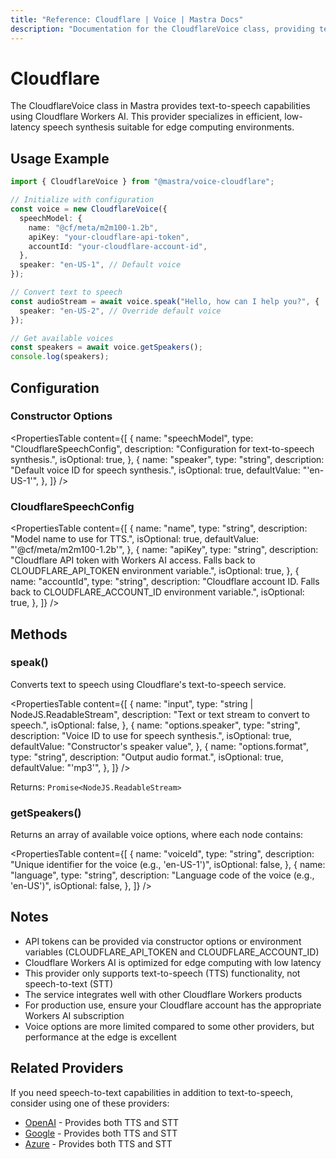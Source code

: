 ```yaml
---
title: "Reference: Cloudflare | Voice | Mastra Docs"
description: "Documentation for the CloudflareVoice class, providing text-to-speech capabilities using Cloudflare Workers AI."
---
```


# Cloudflare

The CloudflareVoice class in Mastra provides text-to-speech capabilities using Cloudflare Workers AI. This provider specializes in efficient, low-latency speech synthesis suitable for edge computing environments.

## Usage Example

```typescript
import { CloudflareVoice } from "@mastra/voice-cloudflare";

// Initialize with configuration
const voice = new CloudflareVoice({
  speechModel: {
    name: "@cf/meta/m2m100-1.2b",
    apiKey: "your-cloudflare-api-token",
    accountId: "your-cloudflare-account-id",
  },
  speaker: "en-US-1", // Default voice
});

// Convert text to speech
const audioStream = await voice.speak("Hello, how can I help you?", {
  speaker: "en-US-2", // Override default voice
});

// Get available voices
const speakers = await voice.getSpeakers();
console.log(speakers);
```

## Configuration

### Constructor Options

<PropertiesTable
  content={[
    {
      name: "speechModel",
      type: "CloudflareSpeechConfig",
      description: "Configuration for text-to-speech synthesis.",
      isOptional: true,
    },
    {
      name: "speaker",
      type: "string",
      description: "Default voice ID for speech synthesis.",
      isOptional: true,
      defaultValue: "'en-US-1'",
    },
  ]}
/>

### CloudflareSpeechConfig

<PropertiesTable
  content={[
    {
      name: "name",
      type: "string",
      description: "Model name to use for TTS.",
      isOptional: true,
      defaultValue: "'@cf/meta/m2m100-1.2b'",
    },
    {
      name: "apiKey",
      type: "string",
      description:
        "Cloudflare API token with Workers AI access. Falls back to CLOUDFLARE_API_TOKEN environment variable.",
      isOptional: true,
    },
    {
      name: "accountId",
      type: "string",
      description:
        "Cloudflare account ID. Falls back to CLOUDFLARE_ACCOUNT_ID environment variable.",
      isOptional: true,
    },
  ]}
/>

## Methods

### speak()

Converts text to speech using Cloudflare's text-to-speech service.

<PropertiesTable
  content={[
    {
      name: "input",
      type: "string | NodeJS.ReadableStream",
      description: "Text or text stream to convert to speech.",
      isOptional: false,
    },
    {
      name: "options.speaker",
      type: "string",
      description: "Voice ID to use for speech synthesis.",
      isOptional: true,
      defaultValue: "Constructor's speaker value",
    },
    {
      name: "options.format",
      type: "string",
      description: "Output audio format.",
      isOptional: true,
      defaultValue: "'mp3'",
    },
  ]}
/>

Returns: `Promise<NodeJS.ReadableStream>`

### getSpeakers()

Returns an array of available voice options, where each node contains:

<PropertiesTable
  content={[
    {
      name: "voiceId",
      type: "string",
      description: "Unique identifier for the voice (e.g., 'en-US-1')",
      isOptional: false,
    },
    {
      name: "language",
      type: "string",
      description: "Language code of the voice (e.g., 'en-US')",
      isOptional: false,
    },
  ]}
/>

## Notes

- API tokens can be provided via constructor options or environment variables (CLOUDFLARE_API_TOKEN and CLOUDFLARE_ACCOUNT_ID)
- Cloudflare Workers AI is optimized for edge computing with low latency
- This provider only supports text-to-speech (TTS) functionality, not speech-to-text (STT)
- The service integrates well with other Cloudflare Workers products
- For production use, ensure your Cloudflare account has the appropriate Workers AI subscription
- Voice options are more limited compared to some other providers, but performance at the edge is excellent

## Related Providers

If you need speech-to-text capabilities in addition to text-to-speech, consider using one of these providers:

- [OpenAI](./openai) - Provides both TTS and STT
- [Google](./google) - Provides both TTS and STT
- [Azure](./azure) - Provides both TTS and STT

